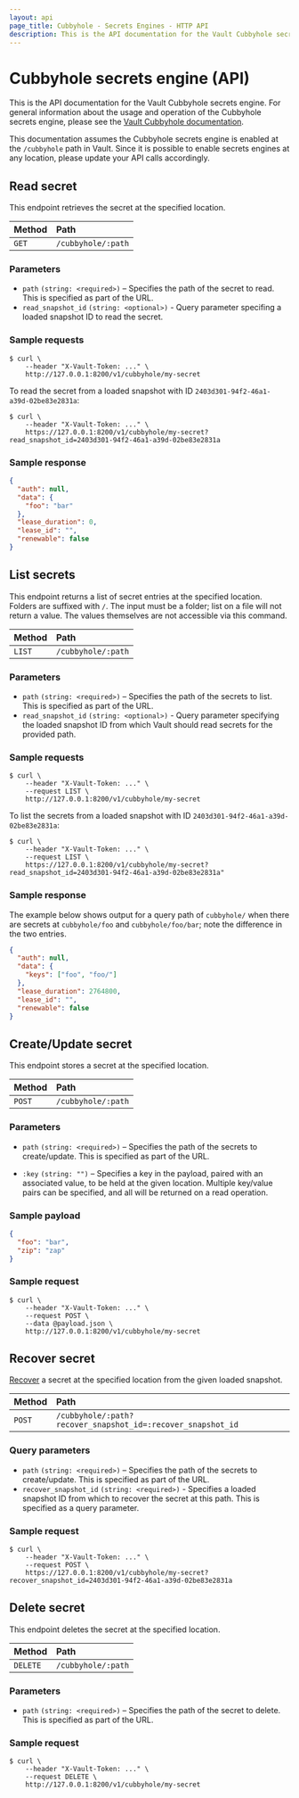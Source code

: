 ```yaml
---
layout: api
page_title: Cubbyhole - Secrets Engines - HTTP API
description: This is the API documentation for the Vault Cubbyhole secrets engine.
---
```


# Cubbyhole secrets engine (API)

This is the API documentation for the Vault Cubbyhole secrets engine. For
general information about the usage and operation of the Cubbyhole secrets
engine, please see the
[Vault Cubbyhole documentation](/vault/docs/secrets/cubbyhole).

This documentation assumes the Cubbyhole secrets engine is enabled at the
`/cubbyhole` path in Vault. Since it is possible to enable secrets engines at
any location, please update your API calls accordingly.

## Read secret

This endpoint retrieves the secret at the specified location.

| Method | Path               |
| :----- | :----------------- |
| `GET`  | `/cubbyhole/:path` |

### Parameters

- `path` `(string: <required>)` – Specifies the path of the secret to read.
  This is specified as part of the URL.
- `read_snapshot_id` `(string: <optional>)` - Query parameter specifing a loaded snapshot ID to
read the secret.

### Sample requests

```shell-session
$ curl \
    --header "X-Vault-Token: ..." \
    http://127.0.0.1:8200/v1/cubbyhole/my-secret
```

To read the secret from a loaded snapshot with ID `2403d301-94f2-46a1-a39d-02be83e2831a`:

```shell-session
$ curl \
    --header "X-Vault-Token: ..." \
    https://127.0.0.1:8200/v1/cubbyhole/my-secret?read_snapshot_id=2403d301-94f2-46a1-a39d-02be83e2831a
```


### Sample response

```json
{
  "auth": null,
  "data": {
    "foo": "bar"
  },
  "lease_duration": 0,
  "lease_id": "",
  "renewable": false
}
```

## List secrets

This endpoint returns a list of secret entries at the specified location.
Folders are suffixed with `/`. The input must be a folder; list on a file will
not return a value. The values themselves are not accessible via this command.

| Method | Path               |
| :----- | :----------------- |
| `LIST` | `/cubbyhole/:path` |

### Parameters

- `path` `(string: <required>)` – Specifies the path of the secrets to list.
  This is specified as part of the URL.
- `read_snapshot_id` `(string: <optional>)` - Query parameter specifying the loaded snapshot ID from which Vault should read secrets for the provided path.

### Sample requests

```shell-session
$ curl \
    --header "X-Vault-Token: ..." \
    --request LIST \
    http://127.0.0.1:8200/v1/cubbyhole/my-secret
```

To list the secrets from a loaded snapshot with ID `2403d301-94f2-46a1-a39d-02be83e2831a`:

```shell-session
$ curl \
    --header "X-Vault-Token: ..." \
    --request LIST \
    https://127.0.0.1:8200/v1/cubbyhole/my-secret?read_snapshot_id=2403d301-94f2-46a1-a39d-02be83e2831a"
```


### Sample response

The example below shows output for a query path of `cubbyhole/` when there are
secrets at `cubbyhole/foo` and `cubbyhole/foo/bar`; note the difference in the
two entries.

```json
{
  "auth": null,
  "data": {
    "keys": ["foo", "foo/"]
  },
  "lease_duration": 2764800,
  "lease_id": "",
  "renewable": false
}
```

## Create/Update secret

This endpoint stores a secret at the specified location.

| Method | Path               |
| :----- | :----------------- |
| `POST` | `/cubbyhole/:path` |

### Parameters

- `path` `(string: <required>)` – Specifies the path of the secrets to
  create/update. This is specified as part of the URL.

- `:key` `(string: "")` – Specifies a key in the payload, paired with an associated value, to
  be held at the given location. Multiple key/value pairs can be specified, and
  all will be returned on a read operation.

### Sample payload

```json
{
  "foo": "bar",
  "zip": "zap"
}
```

### Sample request

```shell-session
$ curl \
    --header "X-Vault-Token: ..." \
    --request POST \
    --data @payload.json \
    http://127.0.0.1:8200/v1/cubbyhole/my-secret
```

## Recover secret

[Recover](/vault/docs/concepts/integrated-storage/snapshot-recover) a secret at the specified location from the given loaded snapshot.

| Method | Path               |
| :----- | :----------------- |
| `POST` | `/cubbyhole/:path?recover_snapshot_id=:recover_snapshot_id` |

### Query parameters

- `path` `(string: <required>)` – Specifies the path of the secrets to
create/update. This is specified as part of the URL.
- `recover_snapshot_id` `(string: <required>)` - Specifies a loaded snapshot ID from
which to recover the secret at this path. This is specified as a query parameter.


### Sample request

```shell-session
$ curl \
    --header "X-Vault-Token: ..." \
    --request POST \
    https://127.0.0.1:8200/v1/cubbyhole/my-secret?recover_snapshot_id=2403d301-94f2-46a1-a39d-02be83e2831a
```

## Delete secret

This endpoint deletes the secret at the specified location.

| Method   | Path               |
| :------- | :----------------- |
| `DELETE` | `/cubbyhole/:path` |

### Parameters

- `path` `(string: <required>)` – Specifies the path of the secret to delete.
  This is specified as part of the URL.

### Sample request

```shell-session
$ curl \
    --header "X-Vault-Token: ..." \
    --request DELETE \
    http://127.0.0.1:8200/v1/cubbyhole/my-secret
```
